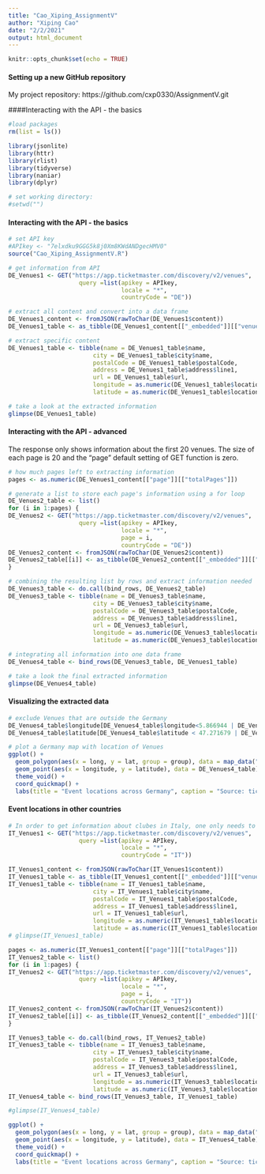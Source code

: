 ```yaml
---
title: "Cao_Xiping_AssignmentV"
author: "Xiping Cao"
date: "2/2/2021"
output: html_document
---
```


```r
knitr::opts_chunk$set(echo = TRUE)
```

#### Setting up a new GitHub repository
My project repository: https://github.com/cxp0330/AssignmentV.git

####Interacting with the API - the basics
```r
#load packages
rm(list = ls())

library(jsonlite)
library(httr)
library(rlist)
library(tidyverse)
library(naniar)
library(dplyr)

# set working directory:
#setwd("")
```

#### Interacting with the API - the basics
```r
# set API key
#APIkey <- "7elxdku9GGG5k8j0Xm8KWdANDgecHMV0"
source("Cao_Xiping_AssignmentV.R")

# get information from API
DE_Venues1 <- GET("https://app.ticketmaster.com/discovery/v2/venues",
                    query =list(apikey = APIkey,
                                locale = "*",
                                countryCode = "DE")) 

# extract all content and convert into a data frame
DE_Venues1_content <- fromJSON(rawToChar(DE_Venues1$content))
DE_Venues1_table <- as_tibble(DE_Venues1_content[["_embedded"]][["venues"]])

# extract specific content
DE_Venues1_table <- tibble(name = DE_Venues1_table$name,
                        city = DE_Venues1_table$city$name,
                        postalCode = DE_Venues1_table$postalCode,
                        address = DE_Venues1_table$address$line1,
                        url = DE_Venues1_table$url,
                        longitude = as.numeric(DE_Venues1_table$location$longitude),
                        latitude = as.numeric(DE_Venues1_table$location$latitude))

# take a look at the extracted information
glimpse(DE_Venues1_table)
```

#### Interacting with the API - advanced
The response only shows information about the first 20 venues. The size of each page is 20 and the "page" default setting of GET function is zero.
```r
# how much pages left to extracting information
pages <- as.numeric(DE_Venues1_content[["page"]][["totalPages"]])

# generate a list to store each page's information using a for loop
DE_Venues2_table <- list()
for (i in 1:pages) {
DE_Venues2 <- GET("https://app.ticketmaster.com/discovery/v2/venues",
                    query =list(apikey = APIkey,
                                locale = "*",
                                page = i,
                                countryCode = "DE"))
DE_Venues2_content <- fromJSON(rawToChar(DE_Venues2$content))
DE_Venues2_table[[i]] <- as_tibble(DE_Venues2_content[["_embedded"]][["venues"]])
}

# combining the resulting list by rows and extract information needed
DE_Venues3_table <- do.call(bind_rows, DE_Venues2_table)
DE_Venues3_table <- tibble(name = DE_Venues3_table$name,
                        city = DE_Venues3_table$city$name,
                        postalCode = DE_Venues3_table$postalCode,
                        address = DE_Venues3_table$address$line1,
                        url = DE_Venues3_table$url,
                        longitude = as.numeric(DE_Venues3_table$location$longitude),
                        latitude = as.numeric(DE_Venues3_table$location$latitude))

# integrating all information into one data frame
DE_Venues4_table <- bind_rows(DE_Venues3_table, DE_Venues1_table)

# take a look the final extracted information
glimpse(DE_Venues4_table)
```

#### Visualizing the extracted data
```r
# exclude Venues that are outside the Germany
DE_Venues4_table$longitude[DE_Venues4_table$longitude<5.866944 | DE_Venues4_table$longitude>15.043611] <- NA
DE_Venues4_table$latitude[DE_Venues4_table$latitude < 47.271679 | DE_Venues4_table$latitude> 55.0846] <- NA

# plot a Germany map with location of Venues
ggplot() + 
  geom_polygon(aes(x = long, y = lat, group = group), data = map_data("world", region = "Germany"), fill = "grey90",color = "black") +
  geom_point(aes(x = longitude, y = latitude), data = DE_Venues4_table) +
  theme_void() + 
  coord_quickmap() +
  labs(title = "Event locations across Germany", caption = "Source: ticketmaster.com") + theme(title = element_text(size=8, face='bold'), plot.caption = element_text(face = "italic"))
```
#### Event locations in other countries
```r
# In order to get information about clubes in Italy, one only needs to change the "countryCode" option of GET function into "IT"
IT_Venues1 <- GET("https://app.ticketmaster.com/discovery/v2/venues",
                    query =list(apikey = APIkey,
                                locale = "*",
                                countryCode = "IT")) 

IT_Venues1_content <- fromJSON(rawToChar(IT_Venues1$content))
IT_Venues1_table <- as_tibble(IT_Venues1_content[["_embedded"]][["venues"]])
IT_Venues1_table <- tibble(name = IT_Venues1_table$name,
                        city = IT_Venues1_table$city$name,
                        postalCode = IT_Venues1_table$postalCode,
                        address = IT_Venues1_table$address$line1,
                        url = IT_Venues1_table$url,
                        longitude = as.numeric(IT_Venues1_table$location$longitude),
                        latitude = as.numeric(IT_Venues1_table$location$latitude))
# glimpse(IT_Venues1_table)

pages <- as.numeric(IT_Venues1_content[["page"]][["totalPages"]])
IT_Venues2_table <- list()
for (i in 1:pages) {
IT_Venues2 <- GET("https://app.ticketmaster.com/discovery/v2/venues",
                    query =list(apikey = APIkey,
                                locale = "*",
                                page = i,
                                countryCode = "IT"))
IT_Venues2_content <- fromJSON(rawToChar(IT_Venues2$content))
IT_Venues2_table[[i]] <- as_tibble(IT_Venues2_content[["_embedded"]][["venues"]])
}

IT_Venues3_table <- do.call(bind_rows, IT_Venues2_table)
IT_Venues3_table <- tibble(name = IT_Venues3_table$name,
                        city = IT_Venues3_table$city$name,
                        postalCode = IT_Venues3_table$postalCode,
                        address = IT_Venues3_table$address$line1,
                        url = IT_Venues3_table$url,
                        longitude = as.numeric(IT_Venues3_table$location$longitude),
                        latitude = as.numeric(IT_Venues3_table$location$latitude))
IT_Venues4_table <- bind_rows(IT_Venues3_table, IT_Venues1_table)

#glimpse(IT_Venues4_table)

ggplot() + 
  geom_polygon(aes(x = long, y = lat, group = group), data = map_data("world", region = "Italy"), fill = "grey90",color = "black") +
  geom_point(aes(x = longitude, y = latitude), data = IT_Venues4_table) +
  theme_void() + 
  coord_quickmap() +
  labs(title = "Event locations across Germany", caption = "Source: ticketmaster.com") + theme(title = element_text(size=8, face='bold'), plot.caption = element_text(face = "italic"))

```























